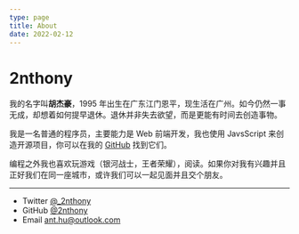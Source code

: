 ```yaml
---
type: page
title: About
date: 2022-02-12
---
```



<Head>
  <title>2nthony</title>
</Head>

# 2nthony

我的名字叫**胡杰豪**，1995 年出生在广东江门恩平，现生活在广州。如今仍然一事无成，却想着如何提早退休。退休并非失去欲望，而是更能有时间去创造事物。

我是一名普通的程序员，主要能力是 Web 前端开发，我也使用 JavsScript 来创造开源项目，你可以在我的 [GitHub](https://github.com/2nthony) 找到它们。

编程之外我也喜欢玩游戏（银河战士，王者荣耀），阅读。如果你对我有兴趣并且正好我们在同一座城市，或许我们可以一起见面并且交个朋友。

---

- Twitter [@_2nthony](https://twitter.com/_2nthony)
- GitHub [@2nthony](https://github.com/2nthony)
- Email ant.hu@outlook.com
